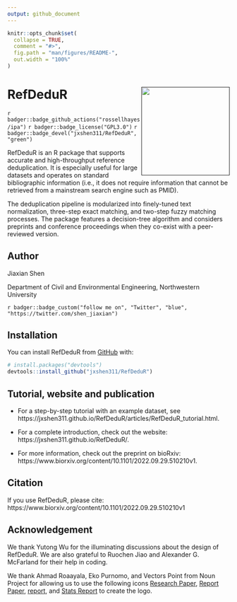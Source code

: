 ```yaml
---
output: github_document
---
```


<!-- README.md is generated from README.Rmd. Please edit that file -->

```r
knitr::opts_chunk$set(
  collapse = TRUE,
  comment = "#>",
  fig.path = "man/figures/README-",
  out.width = "100%"
)
```

# RefDeduR <a href=''><img src="man/figures/RefDeduR_logo.png" align="right" height="200" style="float:right; height:200px;"/></a>

`r badger::badge_github_actions("rossellhayes/ipa")` `r badger::badge_license("GPL3.0")` `r badger::badge_devel("jxshen311/RefDeduR", "green")`

RefDeduR is an R package that supports accurate and high-throughput reference deduplication. It is especially useful for large datasets and operates on standard bibliographic information (i.e., it does not require information that cannot be retrieved from a mainstream search engine such as PMID).

The deduplication pipeline is modularized into finely-tuned text normalization, three-step exact matching, and two-step fuzzy matching processes. The package features a decision-tree algorithm and considers preprints and conference proceedings when they co-exist with a peer-reviewed version.

## Author

Jiaxian Shen

Department of Civil and Environmental Engineering, Northwestern University

`r badger::badge_custom("follow me on", "Twitter", "blue", "https://twitter.com/shen_jiaxian")`

## Installation

You can install RefDeduR from [GitHub](https://github.com/) with:

``` r
# install.packages("devtools")
devtools::install_github("jxshen311/RefDeduR")
```

## Tutorial, website and publication

- For a step-by-step tutorial with an example dataset, see https://jxshen311.github.io/RefDeduR/articles/RefDeduR_tutorial.html.

- For a complete introduction, check out the website: https://jxshen311.github.io/RefDeduR/.

- For more information, check out the preprint on bioRxiv: https://www.biorxiv.org/content/10.1101/2022.09.29.510210v1.

## Citation

If you use RefDeduR, please cite: https://www.biorxiv.org/content/10.1101/2022.09.29.510210v1

## Acknowledgement

We thank Yutong Wu for the illuminating discussions about the design of RefDeduR. We are also grateful to Ruochen Jiao and Alexander G. McFarland for their help in coding.

We thank Ahmad Roaayala, Eko Purnomo, and Vectors Point from Noun Project for allowing us to use the following icons [Research Paper](https://thenounproject.com/icon/research-paper-3587992/), [Report Paper](https://thenounproject.com/icon/report-paper-3587986/), [report](https://thenounproject.com/icon/report-4520807/), and [Stats Report](https://thenounproject.com/icon/stats-report-3262083/) to create the logo.
